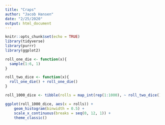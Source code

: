 ```yaml
---
title: "Craps"
author: "Jacob Hansen"
date: "2/25/2020"
output: html_document
---
```


```r
knitr::opts_chunk$set(echo = TRUE)
library(tidyverse)
library(purrr)
library(ggplot2)
```

```r
roll_one_die <- function(x){
  sample(1:6, 1)
}

roll_two_dice <- function(x){
  roll_one_die() + roll_one_die()
}

roll_1000_dice <- tibble(rolls = map_int(rep(1:1000), ~ roll_two_dice()))

ggplot(roll_1000_dice, aes(x = rolls)) +
    geom_histogram(binwidth = 0.5) +
    scale_x_continuous(breaks = seq(0, 12, 1)) +
    theme_classic()
```

